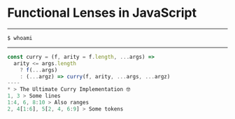 
# Functional Lenses in JavaScript

---

`$ whoami`

---

```js curry 🍛
const curry = (f, arity = f.length, ...args) =>
  arity <= args.length
    ? f(...args)
    : (...argz) => curry(f, arity, ...args, ...argz)
----
* > The Ultimate Curry Implementation 🤓
1, 3 > Some lines
1:4, 6, 8:10 > Also ranges
2, 4[1:6], 5[2, 4, 6:9] > Some tokens
```
